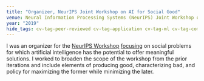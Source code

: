 ```yaml
---
title: "Organizer, NeurIPS Joint Workshop on AI for Social Good"
venue: Neural Information Processing Systems (NeurIPS) Joint Workshop on AI for Social Good
year: "2019"
hide_tags: cv-tag-peer-reviewed cv-tag-application cv-tag-ml cv-tag-compsust cv-tag-workshop cv-tag-conference cv-tag-ethics cv-tag-safety
---
```

I was an organizer for the [NeurIPS Workshop](https://nips.cc/Conferences/2019/Schedule?showEvent=13170) [focusing](https://aiforsocialgood.github.io/neurips2019/) on social problems for which artificial intelligence has the potential to offer meaningful solutions. I worked to broaden the scope of the workshop from the prior iterations and include elements of producing good, characterizing bad, and policy for maximizing the former while minimizing the later.
